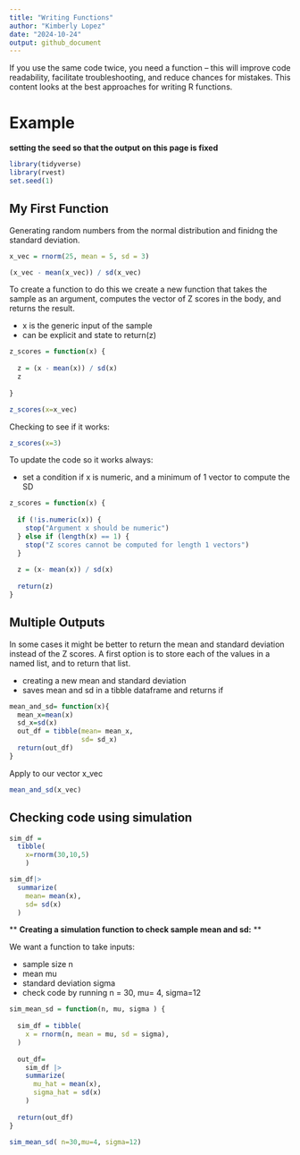 ```yaml
---
title: "Writing Functions"
author: "Kimberly Lopez"
date: "2024-10-24"
output: github_document
---
```


If you use the same code twice, you need a function – this will improve code readability, facilitate troubleshooting, and reduce chances for mistakes. This content looks at the best approaches for writing R functions.

# Example 

**setting the seed so that the output on this page is fixed**

```r
library(tidyverse)
library(rvest)
set.seed(1)

```

## My First Function 

Generating random numbers from the normal distribution and finidng the standard deviation. 
```r
x_vec = rnorm(25, mean = 5, sd = 3)

(x_vec - mean(x_vec)) / sd(x_vec)
```
To create a function to do this we create a new function that takes the sample as an argument, computes the vector of Z scores in the body, and returns the result. 

- x is the generic input of the sample 
- can be explicit and state to return(z)

```r
z_scores = function(x) {
  
  z = (x - mean(x)) / sd(x)
  z
  
}

z_scores(x=x_vec)
```
Checking to see if it works: 
```r
z_scores(x=3)
```

To update the code so it works always: 

- set a condition if x is numeric, and a minimum of 1 vector to compute the SD
```r
z_scores = function(x) {
  
  if (!is.numeric(x)) {
    stop("Argument x should be numeric")
  } else if (length(x) == 1) {
    stop("Z scores cannot be computed for length 1 vectors")
  }
  
  z = (x- mean(x)) / sd(x)
  
  return(z)
}

```

## Multiple Outputs

In some cases it might be better to return the mean and standard deviation instead of the Z scores. A first option is to store each of the values in a named list, and to return that list. 

- creating a new mean and standard deviation
- saves mean and sd in a tibble dataframe and returns if
```r
mean_and_sd= function(x){
  mean_x=mean(x)
  sd_x=sd(x)
  out_df = tibble(mean= mean_x,
                  sd= sd_x)
  return(out_df)
}
```

Apply to our vector x_vec
```r
mean_and_sd(x_vec)
```
## Checking code using simulation 

```r
sim_df = 
  tibble(
    x=rnorm(30,10,5)
    )

sim_df|>
  summarize(
    mean= mean(x),
    sd= sd(x)
  )
```
** **Creating a simulation function to check sample mean and sd:** **

We want a function to take inputs: 

- sample size n 
- mean mu
- standard deviation sigma 
- check code by running n = 30, mu= 4, sigma=12
```r
sim_mean_sd = function(n, mu, sigma ) {
  
  sim_df = tibble(
    x = rnorm(n, mean = mu, sd = sigma),
  )
  
  out_df=
    sim_df |> 
    summarize(
      mu_hat = mean(x),
      sigma_hat = sd(x)
    )
  
  return(out_df)
}

sim_mean_sd( n=30,mu=4, sigma=12)
```

